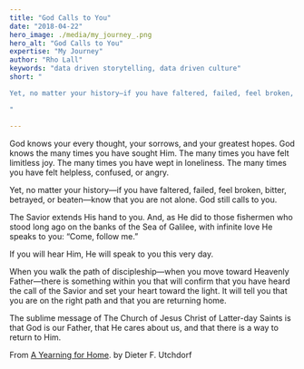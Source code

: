 ```yaml
---
title: "God Calls to You"
date: "2018-04-22"
hero_image: ./media/my_journey_.png
hero_alt: "God Calls to You"
expertise: "My Journey"
author: "Rho Lall"
keywords: "data driven storytelling, data driven culture"
short: "

Yet, no matter your history—if you have faltered, failed, feel broken, bitter, betrayed, or beaten—know that you are not alone. God still calls to you.

"

---
```

God knows your every thought, your sorrows, and your greatest hopes. God knows the many times you have sought Him. The many times you have felt limitless joy. The many times you have wept in loneliness. The many times you have felt helpless, confused, or angry.

Yet, no matter your history—if you have faltered, failed, feel broken, bitter, betrayed, or beaten—know that you are not alone. God still calls to you.

The Savior extends His hand to you. And, as He did to those fishermen who stood long ago on the banks of the Sea of Galilee, with infinite love He speaks to you: “Come, follow me.”

If you will hear Him, He will speak to you this very day.

When you walk the path of discipleship—when you move toward Heavenly Father—there is something within you that will confirm that you have heard the call of the Savior and set your heart toward the light. It will tell you that you are on the right path and that you are returning home.

The sublime message of The Church of Jesus Christ of Latter-day Saints is that God is our Father, that He cares about us, and that there is a way to return to Him.

From [A Yearning for Home](https://www.lds.org/general-conference/2017/10/a-yearning-for-home?lang=eng%E2%80%8B). by Dieter F. Utchdorf